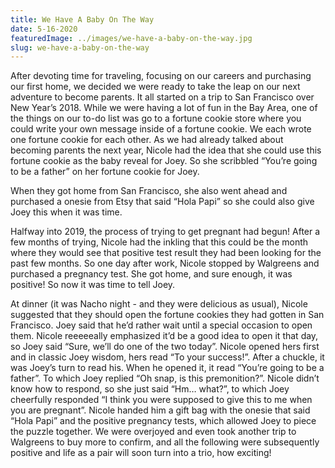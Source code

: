 ```yaml
---
title: We Have A Baby On The Way
date: 5-16-2020
featuredImage: ../images/we-have-a-baby-on-the-way.jpg
slug: we-have-a-baby-on-the-way
---
```




After devoting time for traveling, focusing on our careers and purchasing our first home, we decided we were ready to take the leap on our next adventure to become parents. It all started on a trip to San Francisco over New Year’s 2018. While we were having a lot of fun in the Bay Area, one of the things on our to-do list was go to a fortune cookie store where you could write your own message inside of a fortune cookie. We each wrote one fortune cookie for each other. As we had already talked about becoming parents the next year, Nicole had the idea that she could use this fortune cookie as the baby reveal for Joey. So she scribbled “You’re going to be a father” on her fortune cookie for Joey.

<Banner img={FortuneCookieImg} width="contain" />

When they got home from San Francisco, she also went ahead and purchased a onesie from Etsy that said “Hola Papi” so she could also give Joey this when it was time.

<Banner img={BabyRevealDinnerImg} width="contain" />

Halfway into 2019, the process of trying to get pregnant had begun! After a few months of trying, Nicole had the inkling that this could be the month where they would see that positive test result they had been looking for the past few months. So one day after work, Nicole stopped by Walgreens and purchased a pregnancy test. She got home, and sure enough, it was positive! So now it was time to tell Joey.

At dinner (it was Nacho night - and they were delicious as usual), Nicole suggested that they should open the fortune cookies they had gotten in San Francisco. Joey said that he’d rather wait until a special occasion to open them. Nicole reeeeeally emphasized it’d be a good idea to open it that day, so Joey said “Sure, we’ll do one of the two today”. Nicole opened hers first and in classic Joey wisdom, hers read “To your success!”. After a chuckle, it was Joey’s turn to read his. When he opened it, it read “You’re going to be a father”. To which Joey replied “Oh snap, is this premonition?”. Nicole didn’t know how to respond, so she just said “Hm… what?”, to which Joey cheerfully responded “I think you were supposed to give this to me when you are pregnant”. Nicole handed him a gift bag with the onesie that said “Hola Papi” and the positive pregnancy tests, which allowed Joey to piece the puzzle together. We were overjoyed and even took another trip to Walgreens to buy more to confirm, and all the following were subsequently positive and life as a pair will soon turn into a trio, how exciting!

<Banner img={FirstUltrasoundImg} width="contain" />
